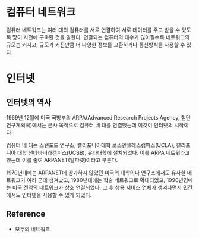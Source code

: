 # 컴퓨터 네트워크

컴퓨터 네트워크는 여러 대의 컴퓨터를 서로 연결하여 서로 데이터를 주고 받을 수 있도록 망이 사전에 구축된 것을 말한다.
연결되는 컴퓨터의 대수가 많아질수록 네트워크의 규모는 커지고, 규모가 커진만큼 더 다양한 정보를 교환하거나 통신방식을 사용할 수 있다.

# 인터넷

## 인터넷의 역사

1969년 12월에 미국 국방부의 ARPA(Advanced Research Projects Agency, 첨단연구계획국)에서는
군사 목적으로 컴퓨터 네 대를 연결했는데 이것이 인터넷의 시작이다.

컴퓨터 네 대는 스탠포드 연구소, 캘리포니아대학 로스엔젤레스캠퍼스(UCLA), 캘리포니아 대학
샌타바버라캠퍼스(UCSB), 유타대학에 설치되었다. 이를 ARPA 네트워라고 했는데 이를 줄여
ARPANET(알파넷)이라고 부른다.

1970년대에는 ARPANET에 참가하지 않았던 미국의 대학이나 연구소에서도 유사한 네트워크가
여러 군데 생겨났고, 1980년대에는 학술 네트워크로 확대되었고, 1990년경에는 미국 전역의
네트워크가 상호 연결되었다. 그 후 상용 서비스 업체가 생겨나면서 민간에서도 인터넷을
사용할 수 있게 되었다.

## Reference

- 모두의 네트워크

